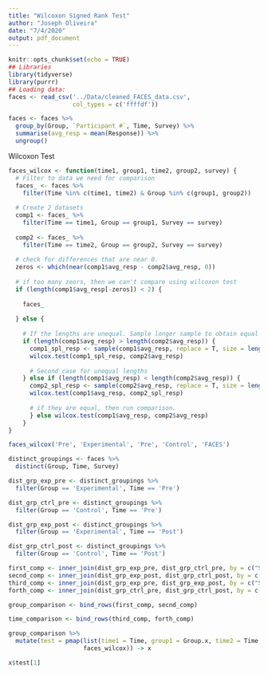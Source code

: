 ```yaml
---
title: "Wilcoxon Signed Rank Test"
author: "Joseph Oliveira"
date: "7/4/2020"
output: pdf_document
---
```


```r
knitr::opts_chunk$set(echo = TRUE)
## Libraries
library(tidyverse)
library(purrr)
## Loading data:
faces <- read_csv('../Data/cleaned_FACES_data.csv',
                  col_types = c('ffffdf'))

```

```r
faces <- faces %>%
  group_by(Group, `Participant #`, Time, Survey) %>%
  summarise(avg_resp = mean(Response)) %>%
  ungroup()
```

Wilcoxon Test

```r
faces_wilcox <- function(time1, group1, time2, group2, survey) {
  # Filter to data we need for comparison
  faces_ <- faces %>%
    filter(Time %in% c(time1, time2) & Group %in% c(group1, group2))
  
  # Create 2 datasets
  comp1 <- faces_ %>%
    filter(Time == time1, Group == group1, Survey == survey)
  
  comp2 <- faces_ %>%
    filter(Time == time2, Group == group2, Survey == survey)
  
  # check for differences that are near 0.
  zeros <- which(near(comp1$avg_resp - comp2$avg_resp, 0))
  
  # if too many zeors, then we can't compare using wilcoxon test
  if (length(comp1$avg_resp[-zeros]) < 2) {
    
    faces_
    
  } else {
    
    # If the lengths are unequal. Sample longer sample to obtain equal comparison
    if (length(comp1$avg_resp) > length(comp2$avg_resp)) {
      comp1_spl_resp <- sample(comp1$avg_resp, replace = T, size = length(comp2$avg_resp))
      wilcox.test(comp1_spl_resp, comp2$avg_resp)
      
      # Second case for unequal lengths
    } else if (length(comp1$avg_resp) < length(comp2$avg_resp)) {
      comp2_spl_resp <- sample(comp2$avg_resp, replace = T, size = length(comp1$avg_resp))
      wilcox.test(comp1$avg_resp, comp2_spl_resp)
      
      # if they are equal, then run comparison.
      } else wilcox.test(comp1$avg_resp, comp2$avg_resp)
    }
}

faces_wilcox('Pre', 'Experimental', 'Pre', 'Control', 'FACES')
```

```r
distinct_groupings <- faces %>%
  distinct(Group, Time, Survey)

dist_grp_exp_pre <- distinct_groupings %>%
  filter(Group == 'Experimental', Time == 'Pre')

dist_grp_ctrl_pre <- distinct_groupings %>%
  filter(Group == 'Control', Time == 'Pre')

dist_grp_exp_post <- distinct_groupings %>%
  filter(Group == 'Experimental', Time == 'Post')

dist_grp_ctrl_post <- distinct_groupings %>%
  filter(Group == 'Control', Time == 'Post')

first_comp <- inner_join(dist_grp_exp_pre, dist_grp_ctrl_pre, by = c("Survey", "Time"))
secnd_comp <- inner_join(dist_grp_exp_post, dist_grp_ctrl_post, by = c("Survey", "Time"))
third_comp <- inner_join(dist_grp_exp_pre, dist_grp_exp_post, by = c("Survey", "Group"))
forth_comp <- inner_join(dist_grp_ctrl_pre, dist_grp_ctrl_post, by = c("Survey", "Group"))

group_comparison <- bind_rows(first_comp, secnd_comp)

time_comparison <- bind_rows(third_comp, forth_comp)
```

```r
group_comparison %>%
  mutate(test = pmap(list(time1 = Time, group1 = Group.x, time2 = Time, group2 = Group.y, survey = Survey), 
                     faces_wilcox)) -> x

x$test[1]
```

